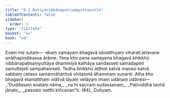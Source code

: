 ```yaml
---
title: "8.2 Dutiyanibbānapaṭisaṃyuttasutta"
tableOfContents: false
sidebar:
  order: 3
type: "tipitaka"
basket: "su"
book: "ud"
---
```



<DynamicBreadcrumb />

<Division number="72" book="ud" bookNo="18" page="177">

<Paragraph number="665" book="ud">
Evaṃ me sutaṃ—  ekaṃ samayaṃ bhagavā sāvatthiyaṃ viharati jetavane anāthapiṇḍikassa ārāme. Tena kho pana samayena bhagavā bhikkhū nibbānapaṭisaṃyuttāya dhammiyā kathāya sandasseti samādapeti samuttejeti sampahaṃseti. Tedha bhikkhū aṭṭhiṃ katvā manasi katvā sabbaṃ cetaso samannāharitvā ohitasotā dhammaṃ suṇanti.
</Paragraph>

<Paragraph number="666" book="ud">
Atha kho bhagavā etamatthaṃ viditvā tāyaṃ velāyaṃ imaṃ udānaṃ udānesi—
</Paragraph>

<Paragraph number="667" type="verses" book="ud">
_“Duddasaṃ anataṃ nāma,_  
_na hi saccaṃ sudassanaṃ;_  
_Paṭividdhā taṇhā jānato,_  
_passato natthi kiñcanan”ti. (84)_  


</Paragraph>
</Division>

<Paragraph number="668" type="center" book="ud">
Dutiyaṃ.
</Paragraph>